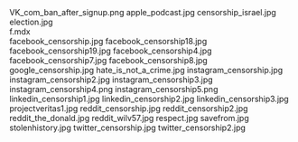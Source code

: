    
<PopImage className="w-full sm:w-[inherit] float-right clear-right sm:m-1 sm:ml-4" src={PNG_VK_com_ban_after_signup_png} alt="VK_com_ban_after_signup.png">
	VK_com_ban_after_signup.png
</PopImage>
<PopImage className="w-full sm:w-[inherit] float-left clear-left sm:m-1 sm:mr-4" src={JPG_apple_podcast_jpg} alt="apple_podcast.jpg">
	apple_podcast.jpg
</PopImage>
<PopImage className="w-full sm:w-[inherit] float-right clear-right sm:m-1 sm:ml-4" src={JPG_censorship_israel_jpg} alt="censorship_israel.jpg">
	censorship_israel.jpg
</PopImage>
<PopImage className="w-full sm:w-[inherit] float-left clear-left sm:m-1 sm:mr-4" src={JPG_election_jpg} alt="election.jpg">
	election.jpg
</PopImage>
<div className="w-full md:max-w-[80rem] float-right italic">
	<MDX_f_mdx />
	f.mdx
</div>
<PopImage className="w-full sm:w-[inherit] float-right clear-right sm:m-1 sm:ml-4" src={JPG_facebook_censorship_jpg} alt="facebook_censorship.jpg">
	facebook_censorship.jpg
</PopImage>
<PopImage className="w-full sm:w-[inherit] float-left clear-left sm:m-1 sm:mr-4" src={JPG_facebook_censorship18_jpg} alt="facebook_censorship18.jpg">
	facebook_censorship18.jpg
</PopImage>
<PopImage className="w-full sm:w-[inherit] float-right clear-right sm:m-1 sm:ml-4" src={JPG_facebook_censorship19_jpg} alt="facebook_censorship19.jpg">
	facebook_censorship19.jpg
</PopImage>
<PopImage className="w-full sm:w-[inherit] float-left clear-left sm:m-1 sm:mr-4" src={JPG_facebook_censorship4_jpg} alt="facebook_censorship4.jpg">
	facebook_censorship4.jpg
</PopImage>
<PopImage className="w-full sm:w-[inherit] float-right clear-right sm:m-1 sm:ml-4" src={JPG_facebook_censorship7_jpg} alt="facebook_censorship7.jpg">
	facebook_censorship7.jpg
</PopImage>
<PopImage className="w-full sm:w-[inherit] float-left clear-left sm:m-1 sm:mr-4" src={JPG_facebook_censorship8_jpg} alt="facebook_censorship8.jpg">
	facebook_censorship8.jpg
</PopImage>
<PopImage className="w-full sm:w-[inherit] float-right clear-right sm:m-1 sm:ml-4" src={JPG_google_censorship_jpg} alt="google_censorship.jpg">
	google_censorship.jpg
</PopImage>
<PopImage className="w-full sm:w-[inherit] float-left clear-left sm:m-1 sm:mr-4" src={JPG_hate_is_not_a_crime_jpg} alt="hate_is_not_a_crime.jpg">
	hate_is_not_a_crime.jpg
</PopImage>
<PopImage className="w-full sm:w-[inherit] float-right clear-right sm:m-1 sm:ml-4" src={JPG_instagram_censorship_jpg} alt="instagram_censorship.jpg">
	instagram_censorship.jpg
</PopImage>
<PopImage className="w-full sm:w-[inherit] float-left clear-left sm:m-1 sm:mr-4" src={JPG_instagram_censorship2_jpg} alt="instagram_censorship2.jpg">
	instagram_censorship2.jpg
</PopImage>
<PopImage className="w-full sm:w-[inherit] float-right clear-right sm:m-1 sm:ml-4" src={JPG_instagram_censorship3_jpg} alt="instagram_censorship3.jpg">
	instagram_censorship3.jpg
</PopImage>
<PopImage className="w-full sm:w-[inherit] float-left clear-left sm:m-1 sm:mr-4" src={PNG_instagram_censorship4_png} alt="instagram_censorship4.png">
	instagram_censorship4.png
</PopImage>
<PopImage className="w-full sm:w-[inherit] float-right clear-right sm:m-1 sm:ml-4" src={PNG_instagram_censorship5_png} alt="instagram_censorship5.png">
	instagram_censorship5.png
</PopImage>
<PopImage className="w-full sm:w-[inherit] float-left clear-left sm:m-1 sm:mr-4" src={JPG_linkedin_censorship1_jpg} alt="linkedin_censorship1.jpg">
	linkedin_censorship1.jpg
</PopImage>
<PopImage className="w-full sm:w-[inherit] float-right clear-right sm:m-1 sm:ml-4" src={JPG_linkedin_censorship2_jpg} alt="linkedin_censorship2.jpg">
	linkedin_censorship2.jpg
</PopImage>
<PopImage className="w-full sm:w-[inherit] float-left clear-left sm:m-1 sm:mr-4" src={JPG_linkedin_censorship3_jpg} alt="linkedin_censorship3.jpg">
	linkedin_censorship3.jpg
</PopImage>
<PopImage className="w-full sm:w-[inherit] float-right clear-right sm:m-1 sm:ml-4" src={JPG_projectveritas1_jpg} alt="projectveritas1.jpg">
	projectveritas1.jpg
</PopImage>
<PopImage className="w-full sm:w-[inherit] float-left clear-left sm:m-1 sm:mr-4" src={JPG_reddit_censorship_jpg} alt="reddit_censorship.jpg">
	reddit_censorship.jpg
</PopImage>
<PopImage className="w-full sm:w-[inherit] float-right clear-right sm:m-1 sm:ml-4" src={JPG_reddit_censorship2_jpg} alt="reddit_censorship2.jpg">
	reddit_censorship2.jpg
</PopImage>
<PopImage className="w-full sm:w-[inherit] float-left clear-left sm:m-1 sm:mr-4" src={JPG_reddit_the_donald_jpg} alt="reddit_the_donald.jpg">
	reddit_the_donald.jpg
</PopImage>
<PopImage className="w-full sm:w-[inherit] float-right clear-right sm:m-1 sm:ml-4" src={JPG_reddit_wilv57_jpg} alt="reddit_wilv57.jpg">
	reddit_wilv57.jpg
</PopImage>
<PopImage className="w-full sm:w-[inherit] float-left clear-left sm:m-1 sm:mr-4" src={JPG_respect_jpg} alt="respect.jpg">
	respect.jpg
</PopImage>
<PopImage className="w-full sm:w-[inherit] float-right clear-right sm:m-1 sm:ml-4" src={JPG_savefrom_jpg} alt="savefrom.jpg">
	savefrom.jpg
</PopImage>
<PopImage className="w-full sm:w-[inherit] float-left clear-left sm:m-1 sm:mr-4" src={JPG_stolenhistory_jpg} alt="stolenhistory.jpg">
	stolenhistory.jpg
</PopImage>
<PopImage className="w-full sm:w-[inherit] float-right clear-right sm:m-1 sm:ml-4" src={JPG_twitter_censorship_jpg} alt="twitter_censorship.jpg">
	twitter_censorship.jpg
</PopImage>
<PopImage className="w-full sm:w-[inherit] float-left clear-left sm:m-1 sm:mr-4" src={JPG_twitter_censorship2_jpg} alt="twitter_censorship2.jpg">
	twitter_censorship2.jpg
</PopImage>
